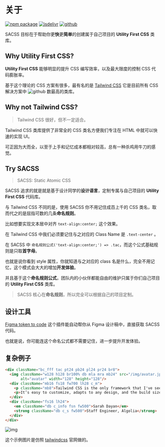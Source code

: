 # 关于

[![npm package][npm-badge]][npm-url]
[![jsdelivr][jsdelivr-badge]][jsdelivr-url]
[![github][git-badge]][git-url]

[npm-badge]: https://img.shields.io/npm/v/sacss.svg
[npm-url]: https://www.npmjs.org/package/sacss
[npm-downloads]: https://img.shields.io/npm/dw/sacss
[git-url]: https://github.com/ziven27/SACSS
[git-badge]: https://img.shields.io/github/stars/ziven27/SACSS.svg?style=social
[jsdelivr-badge]: https://data.jsdelivr.com/v1/package/npm/sacss/badge
[jsdelivr-url]: https://www.jsdelivr.com/package/npm/sacss


SACSS 目标在于帮助你更**快**更**简单**的创建属于自己项目的 **Utility First CSS** 类库。

## Why Utility First CSS?

**Utility First CSS** 能够明显的提升 CSS 编写效率，以及最大限度的控制 CSS 代码膨胀率。

基于这个理论的 CSS 方案有很多，最有名的是 [Tailwind CSS](https://tailwindcss.com/) 它是目前所有 CSS 解决方案中 ![github](https://img.shields.io/github/stars/tailwindlabs/tailwindcss.svg?style=social) 数最高的类库。

## Why not Tailwind CSS?

> Tailwind CSS 很好，但不一定适合。

Tailwind CSS 类库提供了非常全的 CSS 类名方便我们专注在 HTML 中就可以快速的实现 UI。

可正因为大而全，以至于上手和记忆成本都相对较高，总有一种杀鸡用牛刀的感觉。

## Try SACSS

> SACSS: Static Atomic CSS

SACSS 追求的就是就是基于设计同学的**设计语言**，定制专属与自己项目的 **Utility First CSS** 代码库。

与 Tailwind CSS 不同的是，使用 SACSS 你不用记住成百上千的 CSS 类名，取而代之的是屈指可数的几条**命名规则**。

比如想要实现文本居中对齐 `text-align:center;` 这个效果。

在 Tailwind CSS 中我们必须要记住与之对应的 Class Name 是 `.text-center` 。

在 SACSS 中 `命名规则公式('text-align:center;') => .tac`，而这个公式基础规则是只取**首字母**。

也就是说你看到 style 属性，你就知道与之对应的 class 名是什么，完全不用记忆，这个模式会大大的增加**开发体验**。

并且基于这个**命名规则公式**，团队内的小伙伴都能自由的维护只属于你们自己项目的 **Utility First CSS** 类库。

> SACSS 核心在**命名规则**，所以完全可以根据自己的项目定制。

## 设计工具

[Figma token to code](https://www.figma.com/community/plugin/759651077059504375/Token--%3E-Code) 这个插件能自动帮你从 Figma 设计稿中，直接获取 SACSS 代码。

也就是说，你可能连这个命名公式都不需要记住，进一步提升开发体验。

## 复杂例子


<AvatarTitleDesc />

```html live
<div className="bc_fff tac pt24 pb24 pl24 pr24 br8">
  <img className="w128 h128 br100% db mla mra mb24" src="/img/avatar.jpg"
       alt="avatar" width="128" height="128"/>
  <div className="mb16 fs18 fw700 lh28 c_m">
    <p className="mb8">Tailwind CSS is the only framework that I've seen scale on large teams.</p>
    <p>It’s easy to customize, adapts to any design, and the build size is tiny.</p>
  </div>
  <div className="fs16 lh24">
    <em className="db c_info fsn fw500">Sarah Dayan</em>
    <strong className="db c_s fw500">Staff Engineer, Algolia</strong>
  </div>
</div>
```

![img](/img/tailwindcss.jpg)

这个示例图片是仿照 [tailwindcss](https://tailwindcss.com/) 官网做的。
